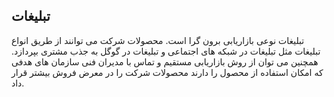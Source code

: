 ## تبلیغات

تبلیغات نوعی بازاریابی برون گرا است. محصولات شرکت می توانند از طریق انواع تبلیغات مثل تبلیغات در شبکه های اجتماعی و تبلیغات در گوگل به جذب مشتری بپردازد. همچنین می توان از روش بازاریابی مستقیم و تماس با مدیران فنی سازمان های هدفی که امکان استفاده از محصول را دارند محصولات شرکت را در معرض فروش بیشتر قرار داد. 